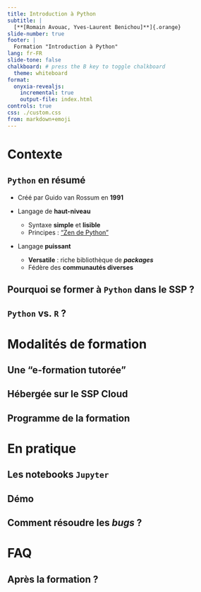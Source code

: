 ```yaml
---
title: Introduction à Python
subtitle: |
  [**[Romain Avouac, Yves-Laurent Benichou]**]{.orange}
slide-number: true
footer: |
  Formation "Introduction à Python"
lang: fr-FR
slide-tone: false
chalkboard: # press the B key to toggle chalkboard
  theme: whiteboard
format:
  onyxia-revealjs:
    incremental: true 
    output-file: index.html
controls: true
css: ./custom.css
from: markdown+emoji
---
```


# Contexte

## `Python` en résumé

- Créé par Guido van Rossum en [**1991**]{.orange}

- Langage de [**haut-niveau**]{.orange}
    - Syntaxe [**simple**]{.blue2} et [**lisible**]{.blue2}
    - Principes : ["Zen de Python"](https://fr.wikipedia.org/wiki/Zen_de_Python)

- Langage [**puissant**]{.orange}
    - [**Versatile**]{.blue2} : riche bibliothèque de [***packages***]{.blue2}
    - Fédère des [**communautés diverses**]{.blue2}

## Pourquoi se former à `Python` dans le SSP ?

## `Python` vs. `R` ?

# Modalités de formation

## Une "e-formation tutorée"

## Hébergée sur le SSP Cloud

## Programme de la formation

# En pratique

## Les notebooks `Jupyter`

## Démo

## Comment résoudre les *bugs* ?

# FAQ

## Après la formation ?

